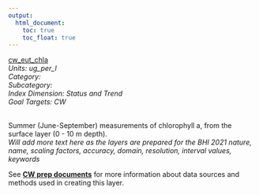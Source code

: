 ```yaml
---
output:
  html_document:
    toc: true
    toc_float: true
---
```


[cw_eut_chla](https://github.com/OHI-Baltic/bhi-prep/blob/master/layers/cw_eut_chla_bhi2019.csv)\
*Units: ug_per_l*\
*Category:*\
*Subcategory:*\
*Index Dimension: Status and Trend*\
*Goal Targets: CW*\
<br>

Summer (June-September) measurements of chlorophyll a, from the surface layer (0 - 10 m depth).\
*Will add more text here as the layers are prepared for the BHI 2021*
*nature, name, scaling factors, accuracy, domain, resolution, interval values, keywords*

See [**CW prep documents**](https://github.com/OHI-Baltic/bhi-prep/blob/master/prep/CW/v2021/cw_prep.md) for more information about data sources and methods used in creating this layer.

<br>

